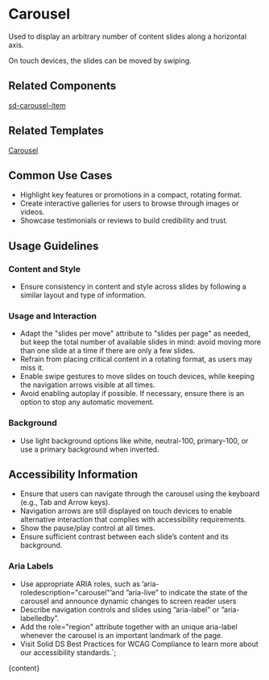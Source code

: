 


# Carousel

Used to display an arbitrary number of content slides along a horizontal axis.

On touch devices, the slides can be moved by swiping.

<DefaultStory />

<DocumentationLinks storybookLink="${storybookLink}" figmaLibrary="${figmaLibrary}" figmaDocs="${figmaDocs}" />

## Related Components

[sd-carousel-item](?path=/docs/components-sd-carousel-item--docs)

## Related Templates

[Carousel](?path=/docs/templates-carousel--docs)

## Common Use Cases

- Highlight key features or promotions in a compact, rotating format.
- Create interactive galleries for users to browse through images or videos.
- Showcase testimonials or reviews to build credibility and trust.

## Usage Guidelines

### Content and Style

- Ensure consistency in content and style across slides by following a similar layout and type of information.

### Usage and Interaction

- Adapt the "slides per move" attribute to "slides per page" as needed, but keep the total number of available slides in mind: avoid moving more than one slide at a time if there are only a few slides.
- Refrain from placing critical content in a rotating format, as users may miss it.
- Enable swipe gestures to move slides on touch devices, while keeping the navigation arrows visible at all times.
- Avoid enabling autoplay if possible. If necessary, ensure there is an option to stop any automatic movement.

### Background

- Use light background options like white, neutral-100, primary-100, or use a primary background when inverted.

## Accessibility Information

- Ensure that users can navigate through the carousel using the keyboard (e.g., Tab and Arrow keys).
- Navigation arrows are still displayed on touch devices to enable alternative interaction that complies with accessibility requirements.
- Show the pause/play control at all times.
- Ensure sufficient contrast between each slide’s content and its background.

### Aria Labels

- Use appropriate ARIA roles, such as ’aria-roledescription="carousel"’and ”aria-live” to indicate the state of the carousel and announce dynamic changes to screen reader users
- Describe navigation controls and slides using ”aria-label” or ”aria-labelledby”.
- Add the role="region" attribute together with an unique aria-label whenever the carousel is an important landmark of the page.
- Visit <sd-link href="https://www.figma.com/design/YDktJcseQIIQbsuCpoKS4V/Component-Docs?node-id=10708-5011&t=Z1FxSGWkmXG5r5sw-4" target="_blank">Solid DS Best Practices for WCAG Compliance</sd-link> to learn more about our accessibility standards.`;

<Meta title="Components/sd-carousel/Overview" />

<OverviewFormatter story={CarouselStories.Default}>{content}</OverviewFormatter>
